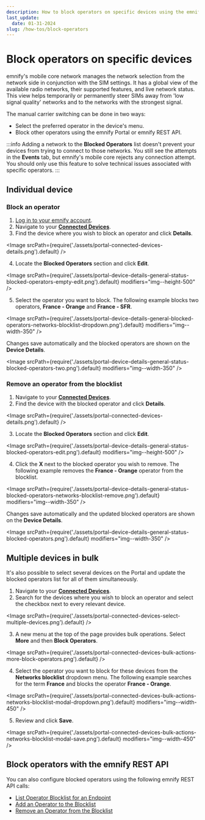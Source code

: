 ```yaml
---
description: How to block operators on specific devices using the emnify Portal
last_update: 
  date: 01-31-2024
slug: /how-tos/block-operators
---
```


# Block operators on specific devices


emnify's mobile core network manages the network selection from the network side in conjunction with the SIM settings.
It has a global view of the available radio networks, their supported features, and live network status.
This view helps temporarily or permanently steer SIMs away from 'low signal quality' networks and to the networks with the strongest signal.

The manual carrier switching can be done in two ways:

- Select the preferred operator in the device's menu.
- Block other operators using the emnify Portal or emnify REST API.

:::info
Adding a network to the **Blocked Operators** list doesn't prevent your devices from trying to connect to those networks.
You still see the attempts in the **Events** tab, but emnify's mobile core rejects any connection attempt.
You should only use this feature to solve technical issues associated with specific operators.
:::

## Individual device

### Block an operator

1. [Log in to your emnify account](https://portal.emnify.com/sign).
2. Navigate to your [**Connected Devices**](https://portal.emnify.com/connected-devices).
3. Find the device where you wish to block an operator and click **Details**.

<Image
  srcPath={require('./assets/portal-connected-devices-details.png').default}
/>

4. Locate the **Blocked Operators** section and click **Edit**.

<Image
  srcPath={require('./assets/portal-device-details-general-status-blocked-operators-empty-edit.png').default}
  modifiers="img--height-500"
/>

5. Select the operator you want to block.
The following example blocks two operators, **France - Orange** and **France - SFR**.

<Image
  srcPath={require('./assets/portal-device-details-general-blocked-operators-networks-blocklist-dropdown.png').default}
  modifiers="img--width-350"
/>

Changes save automatically and the blocked operators are shown on the **Device Details**.

<Image
  srcPath={require('./assets/portal-device-details-general-status-blocked-operators-two.png').default}
  modifiers="img--width-350"
/>

### Remove an operator from the blocklist

1. Navigate to your [**Connected Devices**](https://portal.emnify.com/connected-devices).
2. Find the device with the blocked operator and click **Details**.

<Image
  srcPath={require('./assets/portal-connected-devices-details.png').default}
/>

3. Locate the **Blocked Operators** section and click **Edit**.

<Image
  srcPath={require('./assets/portal-device-details-general-status-blocked-operators-edit.png').default}
  modifiers="img--height-500"
/>

4. Click the **X** next to the blocked operator you wish to remove.
The following example removes the **France - Orange** operator from the blocklist.

<Image
  srcPath={require('./assets/portal-device-details-general-status-blocked-operators-networks-blocklist-remove.png').default}
  modifiers="img--width-350"
/>

Changes save automatically and the updated blocked operators are shown on the **Device Details**.

<Image
  srcPath={require('./assets/portal-device-details-general-status-blocked-operators.png').default}
  modifiers="img--width-350"
/>

## Multiple devices in bulk

It's also possible to select several devices on the Portal and update the blocked operators list for all of them simultaneously.

1. Navigate to your [**Connected Devices**](https://portal.emnify.com/connected-devices).
2. Search for the devices where you wish to block an operator and select the checkbox next to every relevant device.

<Image
  srcPath={require('./assets/portal-connected-devices-select-multiple-devices.png').default}
/>

3. A new menu at the top of the page provides bulk operations.
Select **More** and then **Block Operators**.

<Image
  srcPath={require('./assets/portal-connected-devices-bulk-actions-more-block-operators.png').default}
/>

4. Select the operator you want to block for these devices from the **Networks blocklist** dropdown menu.
The following example searches for the term **France** and blocks the operator **France - Orange**.

<Image
  srcPath={require('./assets/portal-connected-devices-bulk-actions-networks-blocklist-modal-dropdown.png').default}
  modifiers="img--width-450"
/>

5. Review and click **Save**.

<Image
  srcPath={require('./assets/portal-connected-devices-bulk-actions-networks-blocklist-modal-save.png').default}
  modifiers="img--width-450"
/>

## Block operators with the emnify REST API

You can also configure blocked operators using the following emnify REST API calls:

- [List Operator Blocklist for an Endpoint](https://cdn.emnify.net/api/doc/swagger.html#/Endpoint/EndpointOperatorBlacklistByEndpointIdGet)
- [Add an Operator to the Blocklist](https://cdn.emnify.net/api/doc/swagger.html#/Endpoint/EndpointOperatorBlacklistByEpIdAndOperatorIdPut)
- [Remove an Operator from the Blocklist](https://cdn.emnify.net/api/doc/swagger.html#/Endpoint/EndpointOperatorBlacklistByEpIdAndOperatorIdDelete)

